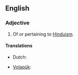 ==English==

===Adjective===
{{en-adj}}
# Of or pertaining to [[Hinduism]].

====Translations====
{{trans-top|of or pertaining to Hinduism}}
* Dutch: {{t-|nl|hindoeïstisch}}
{{trans-mid}}
* [[Volapük]]: {{t-|vo|hindutik}}
{{trans-bottom}}